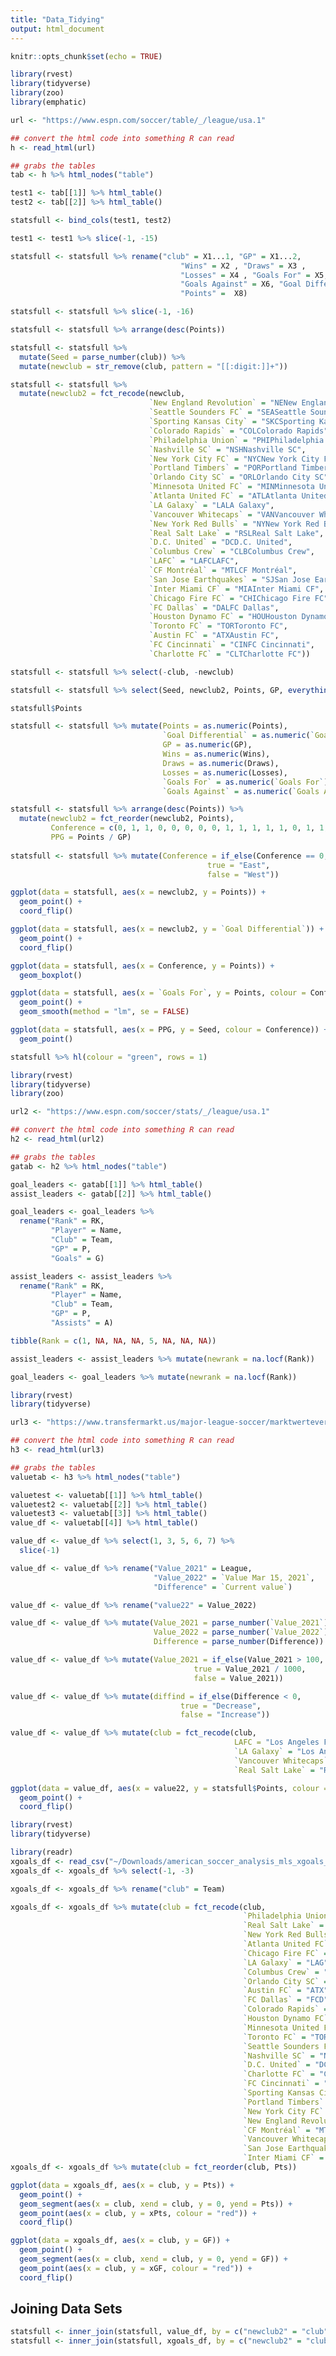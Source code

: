 ```yaml
---
title: "Data_Tidying"
output: html_document
---
```


```r
knitr::opts_chunk$set(echo = TRUE)
```

```r
library(rvest)
library(tidyverse)
library(zoo)
library(emphatic)

url <- "https://www.espn.com/soccer/table/_/league/usa.1"

## convert the html code into something R can read
h <- read_html(url)

## grabs the tables
tab <- h %>% html_nodes("table")

test1 <- tab[[1]] %>% html_table()
test2 <- tab[[2]] %>% html_table()

statsfull <- bind_cols(test1, test2)

test1 <- test1 %>% slice(-1, -15)

statsfull <- statsfull %>% rename("club" = X1...1, "GP" = X1...2, 
                                      "Wins" = X2 , "Draws" = X3 ,
                                      "Losses" = X4 , "Goals For" = X5,
                                      "Goals Against" = X6, "Goal Differential" = X7,
                                      "Points" =  X8)

statsfull <- statsfull %>% slice(-1, -16)

statsfull <- statsfull %>% arrange(desc(Points))

statsfull <- statsfull %>% 
  mutate(Seed = parse_number(club)) %>%
  mutate(newclub = str_remove(club, pattern = "[[:digit:]]+"))

statsfull <- statsfull %>% 
  mutate(newclub2 = fct_recode(newclub, 
                               `New England Revolution` = "NENew England Revolution",
                               `Seattle Sounders FC` = "SEASeattle Sounders FC",
                               `Sporting Kansas City` = "SKCSporting Kansas City",
                               `Colorado Rapids` = "COLColorado Rapids",
                               `Philadelphia Union` = "PHIPhiladelphia Union",
                               `Nashville SC` = "NSHNashville SC",
                               `New York City FC` = "NYCNew York City FC",
                               `Portland Timbers` = "PORPortland Timbers",
                               `Orlando City SC` = "ORLOrlando City SC",
                               `Minnesota United FC` = "MINMinnesota United FC",
                               `Atlanta United FC` = "ATLAtlanta United FC",
                               `LA Galaxy` = "LALA Galaxy",
                               `Vancouver Whitecaps` = "VANVancouver Whitecaps",
                               `New York Red Bulls` = "NYNew York Red Bulls",
                               `Real Salt Lake` = "RSLReal Salt Lake",
                               `D.C. United` = "DCD.C. United",
                               `Columbus Crew` = "CLBColumbus Crew",
                               `LAFC` = "LAFCLAFC",
                               `CF Montréal` = "MTLCF Montréal",
                               `San Jose Earthquakes` = "SJSan Jose Earthquakes",
                               `Inter Miami CF` = "MIAInter Miami CF",
                               `Chicago Fire FC` = "CHIChicago Fire FC",
                               `FC Dallas` = "DALFC Dallas",
                               `Houston Dynamo FC` = "HOUHouston Dynamo FC",
                               `Toronto FC` = "TORToronto FC",
                               `Austin FC` = "ATXAustin FC",
                               `FC Cincinnati` = "CINFC Cincinnati",
                               `Charlotte FC` = "CLTCharlotte FC"))

statsfull <- statsfull %>% select(-club, -newclub)

statsfull <- statsfull %>% select(Seed, newclub2, Points, GP, everything())

statsfull$Points

statsfull <- statsfull %>% mutate(Points = as.numeric(Points),
                                  `Goal Differential` = as.numeric(`Goal Differential`),
                                  GP = as.numeric(GP),
                                  Wins = as.numeric(Wins),
                                  Draws = as.numeric(Draws),
                                  Losses = as.numeric(Losses),
                                  `Goals For` = as.numeric(`Goals For`),
                                  `Goals Against` = as.numeric(`Goals Against`)) 

statsfull <- statsfull %>% arrange(desc(Points)) %>%
  mutate(newclub2 = fct_reorder(newclub2, Points),
         Conference = c(0, 1, 1, 0, 0, 0, 0, 0, 1, 1, 1, 1, 1, 0, 1, 1, 0, 0, 0, 1, 1, 1, 0, 0, 0, 1, 1, 0),
         PPG = Points / GP) 
  
statsfull <- statsfull %>% mutate(Conference = if_else(Conference == 0,
                                            true = "East",
                                            false = "West"))

ggplot(data = statsfull, aes(x = newclub2, y = Points)) +
  geom_point() +
  coord_flip()

ggplot(data = statsfull, aes(x = newclub2, y = `Goal Differential`)) +
  geom_point() +
  coord_flip()

ggplot(data = statsfull, aes(x = Conference, y = Points)) +
  geom_boxplot()

ggplot(data = statsfull, aes(x = `Goals For`, y = Points, colour = Conference)) +
  geom_point() +
  geom_smooth(method = "lm", se = FALSE)

ggplot(data = statsfull, aes(x = PPG, y = Seed, colour = Conference)) +
  geom_point()

statsfull %>% hl(colour = "green", rows = 1)
```

```r
library(rvest)
library(tidyverse)
library(zoo)

url2 <- "https://www.espn.com/soccer/stats/_/league/usa.1"

## convert the html code into something R can read
h2 <- read_html(url2)

## grabs the tables
gatab <- h2 %>% html_nodes("table")

goal_leaders <- gatab[[1]] %>% html_table()
assist_leaders <- gatab[[2]] %>% html_table()

goal_leaders <- goal_leaders %>%
  rename("Rank" = RK,
         "Player" = Name,
         "Club" = Team,
         "GP" = P,
         "Goals" = G)

assist_leaders <- assist_leaders %>%
  rename("Rank" = RK,
         "Player" = Name,
         "Club" = Team,
         "GP" = P,
         "Assists" = A)

tibble(Rank = c(1, NA, NA, NA, 5, NA, NA, NA))

assist_leaders <- assist_leaders %>% mutate(newrank = na.locf(Rank))

goal_leaders <- goal_leaders %>% mutate(newrank = na.locf(Rank))
```

```r
library(rvest)
library(tidyverse)

url3 <- "https://www.transfermarkt.us/major-league-soccer/marktwerteverein/wettbewerb/MLS1/plus/?stichtag=2021-03-15"

## convert the html code into something R can read
h3 <- read_html(url3)

## grabs the tables
valuetab <- h3 %>% html_nodes("table")

valuetest <- valuetab[[1]] %>% html_table()
valuetest2 <- valuetab[[2]] %>% html_table()
valuetest3 <- valuetab[[3]] %>% html_table()
value_df <- valuetab[[4]] %>% html_table()

value_df <- value_df %>% select(1, 3, 5, 6, 7) %>%
  slice(-1)

value_df <- value_df %>% rename("Value_2021" = League,
                                "Value_2022" = `Value Mar 15, 2021`,
                                "Difference" = `Current value`)

value_df <- value_df %>% rename("value22" = Value_2022)

value_df <- value_df %>% mutate(Value_2021 = parse_number(`Value_2021`),
                                Value_2022 = parse_number(`Value_2022`),
                                Difference = parse_number(Difference))

value_df <- value_df %>% mutate(Value_2021 = if_else(Value_2021 > 100,
                                         true = Value_2021 / 1000,
                                         false = Value_2021))

value_df <- value_df %>% mutate(diffind = if_else(Difference < 0,
                                      true = "Decrease",
                                      false = "Increase"))

value_df <- value_df %>% mutate(club = fct_recode(club, 
                                                  LAFC = "Los Angeles FC",
                                                  `LA Galaxy` = "Los Angeles Galaxy",
                                                  `Vancouver Whitecaps` = "Vancouver Whitecaps FC",
                                                  `Real Salt Lake` = "Real Salt Lake City"))

ggplot(data = value_df, aes(x = value22, y = statsfull$Points, colour = diffind)) +
  geom_point() +
  coord_flip()
```

```r
library(rvest)
library(tidyverse)

library(readr)
xgoals_df <- read_csv("~/Downloads/american_soccer_analysis_mls_xgoals_teams_2022-04-04.csv")
xgoals_df <- xgoals_df %>% select(-1, -3)

xgoals_df <- xgoals_df %>% rename("club" = Team)

xgoals_df <- xgoals_df %>% mutate(club = fct_recode(club,
                                                    `Philadelphia Union` = "PHI",
                                                    `Real Salt Lake` = "RSL",
                                                    `New York Red Bulls` = "NYRB",
                                                    `Atlanta United FC` = "ATL",
                                                    `Chicago Fire FC` = "CHI",
                                                    `LA Galaxy` = "LAG",
                                                    `Columbus Crew` = "CLB",
                                                    `Orlando City SC` = "ORL",
                                                    `Austin FC` = "ATX",
                                                    `FC Dallas` = "FCD",
                                                    `Colorado Rapids` = "COL",
                                                    `Houston Dynamo FC` = "HOU",
                                                    `Minnesota United FC` = "MIN",
                                                    `Toronto FC` = "TOR",
                                                    `Seattle Sounders FC` = "SEA",
                                                    `Nashville SC` = "NSH",
                                                    `D.C. United` = "DCU",
                                                    `Charlotte FC` = "CLT",
                                                    `FC Cincinnati` = "CIN",
                                                    `Sporting Kansas City` = "SKC",
                                                    `Portland Timbers` = "POR",
                                                    `New York City FC` = "NYC",
                                                    `New England Revolution` = "NER",
                                                    `CF Montréal` = "MTL",
                                                    `Vancouver Whitecaps` = "VAN",
                                                    `San Jose Earthquakes` = "SJE",
                                                    `Inter Miami CF` = "MIA"))
xgoals_df <- xgoals_df %>% mutate(club = fct_reorder(club, Pts))

ggplot(data = xgoals_df, aes(x = club, y = Pts)) +
  geom_point() + 
  geom_segment(aes(x = club, xend = club, y = 0, yend = Pts)) +
  geom_point(aes(x = club, y = xPts, colour = "red")) +
  coord_flip()

ggplot(data = xgoals_df, aes(x = club, y = GF)) +
  geom_point() + 
  geom_segment(aes(x = club, xend = club, y = 0, yend = GF)) +
  geom_point(aes(x = club, y = xGF, colour = "red")) +
  coord_flip()
```

## Joining Data Sets
```r
statsfull <- inner_join(statsfull, value_df, by = c("newclub2" = "club"))
statsfull <- inner_join(statsfull, xgoals_df, by = c("newclub2" = "club"))
```


